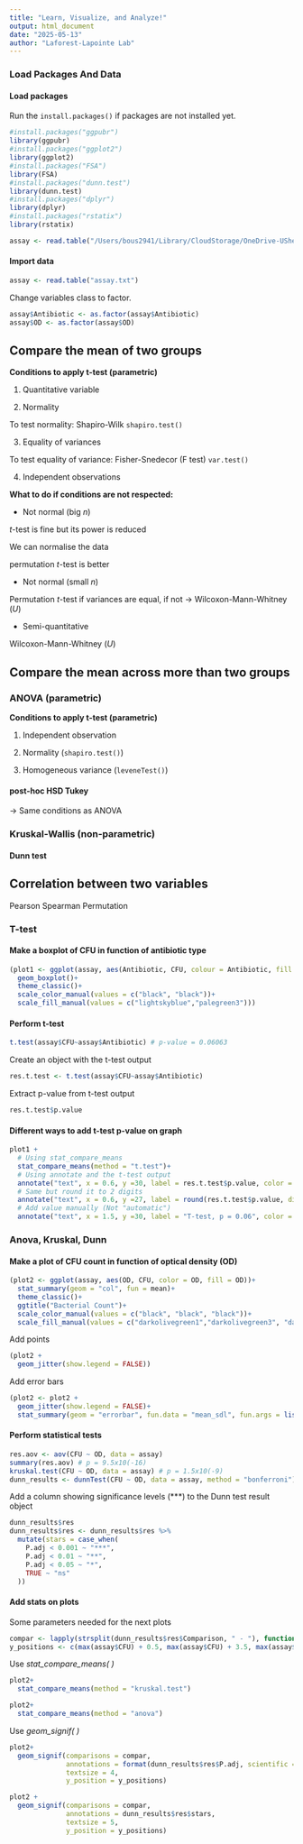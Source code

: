 ```yaml
---
title: "Learn, Visualize, and Analyze!"
output: html_document
date: "2025-05-13"
author: "Laforest-Lapointe Lab"
---
```


### Load Packages And Data

#### Load packages   
Run the `install.packages()` if packages are not installed yet.
```r
#install.packages("ggpubr")
library(ggpubr)
#install.packages("ggplot2")
library(ggplot2)
#install.packages("FSA")
library(FSA)
#install.packages("dunn.test")
library(dunn.test)
#install.packages("dplyr")
library(dplyr)
#install.packages("rstatix")
library(rstatix)
```

```r
assay <- read.table("/Users/bous2941/Library/CloudStorage/OneDrive-USherbrooke/PhD_SOPHIE_BOUTIN/TEACHING/RWORKSHOP_2025/assay.txt")
```

#### Import data
```r
assay <- read.table("assay.txt")
```
Change variables class to factor.
```r
assay$Antibiotic <- as.factor(assay$Antibiotic)
assay$OD <- as.factor(assay$OD)
```


## Compare the mean of two groups

**Conditions to apply t-test (parametric)** 

1. Quantitative variable 

2. Normality 

To test normality: Shapiro-Wilk `shapiro.test()` 

3. Equality of variances 

To test equality of variance: Fisher-Snedecor (F test) `var.test()`

4. Independent observations 

**What to do if conditions are not respected:**

- Not normal (big *n*) 

*t*-test is fine but its power is reduced 

We can normalise the data 

permutation *t*-test is better 

- Not normal (small *n*) 

Permutation *t*-test if variances are equal, if not -> Wilcoxon-Mann-Whitney (*U*) 

- Semi-quantitative 

Wilcoxon-Mann-Whitney (*U*)


## Compare the mean across more than two groups

### ANOVA (parametric)

**Conditions to apply t-test (parametric)** 

1. Independent observation  

2. Normality (`shapiro.test()`) 

3. Homogeneous variance (`leveneTest()`) 

#### post-hoc HSD Tukey

-> Same conditions as ANOVA  


### Kruskal-Wallis (non-parametric)

#### Dunn test






## Correlation between two variables

Pearson
Spearman
Permutation









### T-test

#### Make a boxplot of CFU in function of antibiotic type
```r
(plot1 <- ggplot(assay, aes(Antibiotic, CFU, colour = Antibiotic, fill = Antibiotic))+
  geom_boxplot()+
  theme_classic()+
  scale_color_manual(values = c("black", "black"))+
  scale_fill_manual(values = c("lightskyblue","palegreen3")))
```

#### Perform t-test
```r
t.test(assay$CFU~assay$Antibiotic) # p-value = 0.06063
```
Create an object with the t-test output
```r
res.t.test <- t.test(assay$CFU~assay$Antibiotic)
```
Extract p-value from t-test output
```r
res.t.test$p.value
```

#### Different ways to add t-test p-value on graph
```r
plot1 +
  # Using stat_compare_means
  stat_compare_means(method = "t.test")+
  # Using annotate and the t-test output
  annotate("text", x = 0.6, y =30, label = res.t.test$p.value, color = "red")+
  # Same but round it to 2 digits
  annotate("text", x = 0.6, y =27, label = round(res.t.test$p.value, digits = 2), color = "blue")+
  # Add value manually (Not "automatic")
  annotate("text", x = 1.5, y =30, label = "T-test, p = 0.06", color = "darkgreen")
```

### Anova, Kruskal, Dunn

#### Make a plot of CFU count in function of optical density (OD)
```r
(plot2 <- ggplot(assay, aes(OD, CFU, color = OD, fill = OD))+
  stat_summary(geom = "col", fun = mean)+
  theme_classic()+
  ggtitle("Bacterial Count")+
  scale_color_manual(values = c("black", "black", "black"))+
  scale_fill_manual(values = c("darkolivegreen1","darkolivegreen3", "darkolivegreen4")))
```

Add points
```r
(plot2 +
  geom_jitter(show.legend = FALSE))
```

Add error bars
```r
(plot2 <- plot2 +
  geom_jitter(show.legend = FALSE)+
  stat_summary(geom = "errorbar", fun.data = "mean_sdl", fun.args = list(mult = 1), width = 0.5, show.legend = FALSE))
```

#### Perform statistical tests
```r
res.aov <- aov(CFU ~ OD, data = assay)
summary(res.aov) # p = 9.5x10(-16)
kruskal.test(CFU ~ OD, data = assay) # p = 1.5x10(-9)
dunn_results <- dunnTest(CFU ~ OD, data = assay, method = "bonferroni")
```
Add a column showing significance levels (***) to the Dunn test result object
```r
dunn_results$res
dunn_results$res <- dunn_results$res %>%
  mutate(stars = case_when(
    P.adj < 0.001 ~ "***",
    P.adj < 0.01 ~ "**",
    P.adj < 0.05 ~ "*",
    TRUE ~ "ns"
  ))
```

#### Add stats on plots
Some parameters needed for the next plots
```r
compar <- lapply(strsplit(dunn_results$res$Comparison, " - "), function(x) x)
y_positions <- c(max(assay$CFU) + 0.5, max(assay$CFU) + 3.5, max(assay$CFU) + 7)
```

Use *stat_compare_means( )*
```r
plot2+
  stat_compare_means(method = "kruskal.test")

plot2+
  stat_compare_means(method = "anova")
```

Use *geom_signif( )*
```r
plot2+
  geom_signif(comparisons = compar, 
              annotations = format(dunn_results$res$P.adj, scientific = TRUE),
              textsize = 4,  
              y_position = y_positions) 

plot2 +
  geom_signif(comparisons = compar, 
              annotations = dunn_results$res$stars,
              textsize = 5,  
              y_position = y_positions)
```


```r
```









